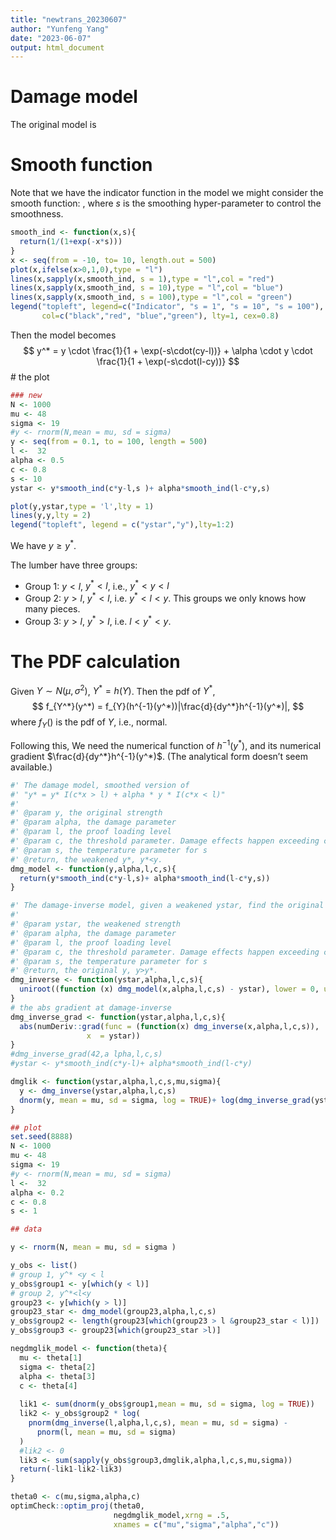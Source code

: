 ```yaml
---
title: "newtrans_20230607"
author: "Yunfeng Yang"
date: "2023-06-07"
output: html_document
---
```


# Damage model 
The original model is 

\begin{equation}\label{eq: original model}
y^*  = y \cdot I\{c \cdot y > l\} + \alpha \cdot y \cdot I\{c \cdot y < l\}
\end{equation}

<!-- We may first consider a simplified version without the tuning parameter $c$. -->
<!-- \begin{equation}\label{eq: simplified model} -->
<!-- y^*  = y \cdot I\{ y > l\} + \alpha \cdot y \cdot I\{y < l\} -->
<!-- \end{equation} -->

# Smooth function

Note that we have the indicator function in the model we might consider the smooth function:
\begin{equation}\label{eq: trans function}
S(x;s) = \frac{1}{1 + \exp(-s \cdot x)}
\end{equation},
where $s$ is the smoothing hyper-parameter to control the smoothness. 

```r
smooth_ind <- function(x,s){
  return(1/(1+exp(-x*s)))
}
x <- seq(from = -10, to= 10, length.out = 500)
plot(x,ifelse(x>0,1,0),type = "l")
lines(x,sapply(x,smooth_ind, s = 1),type = "l",col = "red")
lines(x,sapply(x,smooth_ind, s = 10),type = "l",col = "blue")
lines(x,sapply(x,smooth_ind, s = 100),type = "l",col = "green")
legend("topleft", legend=c("Indicator", "s = 1", "s = 10", "s = 100"),
       col=c("black","red", "blue","green"), lty=1, cex=0.8)
```


Then the model becomes 
$$
y^*  = y \cdot \frac{1}{1 + \exp(-s\cdot(cy-l))} + \alpha \cdot y \cdot \frac{1}{1 + \exp(-s\cdot(l-cy))}
$$
# the plot 
```r
### new 
N <- 1000
mu <- 48
sigma <- 19
#y <- rnorm(N,mean = mu, sd = sigma)
y <- seq(from = 0.1, to = 100, length = 500)
l <-  32
alpha <- 0.5
c <- 0.8
s <- 10
ystar <- y*smooth_ind(c*y-l,s )+ alpha*smooth_ind(l-c*y,s)

plot(y,ystar,type = 'l',lty = 1)
lines(y,y,lty = 2)
legend("topleft", legend = c("ystar","y"),lty=1:2)
```

We have $y \geq y^*$.

The lumber have three groups:

- Group 1: $y <l$, $y^* < l$, i.e., $y^* <y < l$
- Group 2: $y >l$, $y^* < l$, i.e. $y^*<l<y$. This groups we only knows how many pieces. 
- Group 3: $y >l$, $y^* > l$, i.e. $l<y^*<y$.


# The PDF calculation 

Given $Y \sim N(\mu, \sigma^2)$, $Y^* = h(Y)$. Then the pdf of $Y^*$,
$$
f_{Y^*}(y^*) = f_{Y}(h^{-1}(y^*))|\frac{d}{dy^*}h^{-1}(y^*)|,
$$
where $f_Y()$ is the pdf of $Y$, i.e., normal. 


Following this, We need the numerical function of $h^{-1}(y^*)$, and its numerical gradient $\frac{d}{dy^*}h^{-1}(y^*)$. (The analytical form doesn't seem available.)
```r
#' The damage model, smoothed version of 
#' "y* = y* I(c*x > l) + alpha * y * I(c*x < l)"
#' 
#' @param y, the original strength
#' @param alpha, the damage parameter
#' @param l, the proof loading level
#' @param c, the threshold parameter. Damage effects happen exceeding c.
#' @param s, the temperature parameter for s
#' @return, the weakened y*, y*<y.
dmg_model <- function(y,alpha,l,c,s){
  return(y*smooth_ind(c*y-l,s)+ alpha*smooth_ind(l-c*y,s))
}

#' The damage-inverse model, given a weakened ystar, find the original y
#' 
#' @param ystar, the weakened strength
#' @param alpha, the damage parameter
#' @param l, the proof loading level
#' @param c, the threshold parameter. Damage effects happen exceeding c.
#' @param s, the temperature parameter for s
#' @return, the original y, y>y*.
dmg_inverse <- function(ystar,alpha,l,c,s){
  uniroot((function (x) dmg_model(x,alpha,l,c,s) - ystar), lower = 0, upper = 1000)$root
}
# the abs gradient at damage-inverse
dmg_inverse_grad <- function(ystar,alpha,l,c,s){
  abs(numDeriv::grad(func = (function(x) dmg_inverse(x,alpha,l,c,s)),
                 x  = ystar))
}  
#dmg_inverse_grad(42,a lpha,l,c,s)
#ystar <- y*smooth_ind(c*y-l)+ alpha*smooth_ind(l-c*y)

dmglik <- function(ystar,alpha,l,c,s,mu,sigma){
  y <- dmg_inverse(ystar,alpha,l,c,s)
  dnorm(y, mean = mu, sd = sigma, log = TRUE)+ log(dmg_inverse_grad(ystar,alpha,l,c,s))
}
```

```r
## plot 
set.seed(8888)
N <- 1000
mu <- 48
sigma <- 19
#y <- rnorm(N,mean = mu, sd = sigma)
l <-  32
alpha <- 0.2
c <- 0.8
s <- 1
```

```r
## data 

y <- rnorm(N, mean = mu, sd = sigma )

y_obs <- list()
# group 1, y^* <y < l
y_obs$group1 <- y[which(y < l)]
# group 2, y^*<l<y
group23 <- y[which(y > l)]
group23_star <- dmg_model(group23,alpha,l,c,s)
y_obs$group2 <- length(group23[which(group23 > l &group23_star < l)])
y_obs$group3 <- group23[which(group23_star >l)]

negdmglik_model <- function(theta){
  mu <- theta[1]
  sigma <- theta[2]
  alpha <- theta[3]
  c <- theta[4]
  
  lik1 <- sum(dnorm(y_obs$group1,mean = mu, sd = sigma, log = TRUE))
  lik2 <- y_obs$group2 * log(
    pnorm(dmg_inverse(l,alpha,l,c,s), mean = mu, sd = sigma) -
      pnorm(l, mean = mu, sd = sigma)
  )
  #lik2 <- 0
  lik3 <- sum(sapply(y_obs$group3,dmglik,alpha,l,c,s,mu,sigma))
  return(-lik1-lik2-lik3)
}

```




```r
theta0 <- c(mu,sigma,alpha,c)
optimCheck::optim_proj(theta0,
                       negdmglik_model,xrng = .5,
                       xnames = c("mu","sigma","alpha","c"))
```

